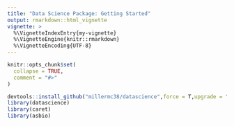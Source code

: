 ```yaml
---
title: "Data Science Package: Getting Started"
output: rmarkdown::html_vignette
vignette: >
  %\VignetteIndexEntry{my-vignette}
  %\VignetteEngine{knitr::rmarkdown}
  %\VignetteEncoding{UTF-8}
---
```


```r
knitr::opts_chunk$set(
  collapse = TRUE,
  comment = "#>"
)
```

```r
devtools::install_github("millermc38/datascience",force = T,upgrade = "never")
library(datascience)
library(caret)
library(asbio)
```
